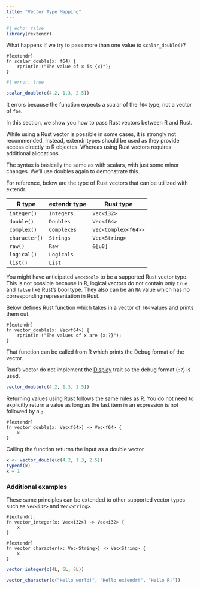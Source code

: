 ```yaml
---
title: "Vector Type Mapping"
---
```


```r
#| echo: false
library(rextendr)
```

What happens if we try to pass more than one value to `scalar_double()`?

```extendrsrc
#[extendr]
fn scalar_double(x: f64) {
    rprintln!("The value of x is {x}");
}
```

```r
#| error: true

scalar_double(c(4.2, 1.3, 2.5))

```

It errors because the function expects a scalar of the `f64` type, not a vector
of `f64`.

In this section, we show you how to pass Rust vectors between R and Rust.

::: callout-important
While using a Rust vector is possible in some cases, it is strongly not
recommended. Instead, extendr types should be used as they provide access
directly to R objectes. Whereas using Rust vectors requires additional
allocations.
:::

The syntax is basically the same as with scalars, with just some minor changes.
We'll use doubles again to demonstrate this.

For reference, below are the type of Rust vectors that can be utilized with
extendr.

| R type        | extendr type | Rust type           |
|---------------|--------------|---------------------|
| `integer()`   | `Integers`   | `Vec<i32>`          |
| `double()`    | `Doubles`    | `Vec<f64>`          |
| `complex()`   | `Complexes`  | `Vec<Complex<f64>>` |
| `character()` | `Strings`    | `Vec<String>`       |
| `raw()`       | `Raw`        | `&[u8]`             |
| `logical()`   | `Logicals`   |                     |
| `list()`      | `List`       |                     |

::: callout-note
You might have anticipated `Vec<bool>` to be a supported Rust vector type. This
is not possible because in R, logical vectors do not contain *only* `true` and
`false` like Rust's bool type. They also can be an `NA` value which has no
corresponding representation in Rust.
:::

Below defines Rust function which takes in a vector of `f64` values and prints
them out.

```extendrsrc
#[extendr]
fn vector_double(x: Vec<f64>) {
    rprintln!("The values of x are {x:?}");
}
```

That function can be called from R which prints the Debug format of the vector.

::: callout-tip
Rust's vector do not implement the
[Display](https://doc.rust-lang.org/std/fmt/trait.Display.html) trait so the
debug format (`:?`) is used.
:::

```r
vector_double(c(4.2, 1.3, 2.5))
```

Returning values using Rust follows the same rules as R. You do not need to
explicitly return a value as long as the last item in an expression is not
followed by a `;`.

```extendrsrc
#[extendr]
fn vector_double(x: Vec<f64>) -> Vec<f64> {
    x
}
```

Calling the function returns the input as a double vector

```r
x <- vector_double(c(4.2, 1.3, 2.5))
typeof(x)
x + 1
```

### Additional examples

These same principles can be extended to other supported vector types such as
`Vec<i32>` and `Vec<String>`.

```extendrsrc
#[extendr]
fn vector_integer(x: Vec<i32>) -> Vec<i32> {
    x
}

#[extendr]
fn vector_character(x: Vec<String>) -> Vec<String> {
    x
}
```

```r
vector_integer(c(4L, 6L, 8L))

vector_character(c("Hello world!", "Hello extendr!", "Hello R!"))
```
